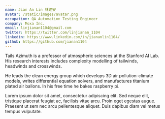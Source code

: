 ```yaml
---
name: Jian An Lin 林建安
avatar: /static/images/avatar.png
occupation: QA Automation Testing Engineer
company: Moxa Inc.
email: linjianan1104@gmail.com
twitter: https://twitter.com/linjianan_1104
linkedin: https://www.linkedin.com/in/jiananlin1104/
github: https://github.com/jianan1104
---
```


Tails Azimuth is a professor of atmospheric sciences at the Stanford AI Lab. His research interests includes complexity modelling of tailwinds, headwinds and crosswinds.

He leads the clean energy group which develops 3D air pollution-climate models, writes differential equation solvers, and manufactures titanium plated air ballons. In his free time he bakes raspberry pi.

Lorem ipsum dolor sit amet, consectetur adipiscing elit. Sed neque elit, tristique placerat feugiat ac, facilisis vitae arcu. Proin eget egestas augue. Praesent ut sem nec arcu pellentesque aliquet. Duis dapibus diam vel metus tempus vulputate.
